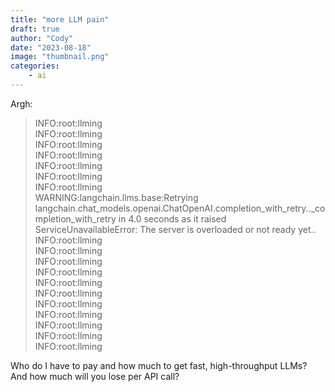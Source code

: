 ```yaml
---
title: "more LLM pain"
draft: true
author: "Cody"
date: "2023-08-18"
image: "thumbnail.png"
categories: 
    - ai
---
```


Argh:

> | INFO:root:llming
> | INFO:root:llming
> | INFO:root:llming
> | INFO:root:llming
> | INFO:root:llming
> | INFO:root:llming
> | INFO:root:llming
> | WARNING:langchain.llms.base:Retrying langchain.chat_models.openai.ChatOpenAI.completion_with_retry.<locals>._completion_with_retry in 4.0 seconds as it raised ServiceUnavailableError: The server is overloaded or not ready yet..
> | INFO:root:llming
> | INFO:root:llming
> | INFO:root:llming
> | INFO:root:llming
> | INFO:root:llming
> | INFO:root:llming
> | INFO:root:llming
> | INFO:root:llming
> | INFO:root:llming
> | INFO:root:llming
> | INFO:root:llming

Who do I have to pay and how much to get fast, high-throughput LLMs? And how much will you lose per API call?

